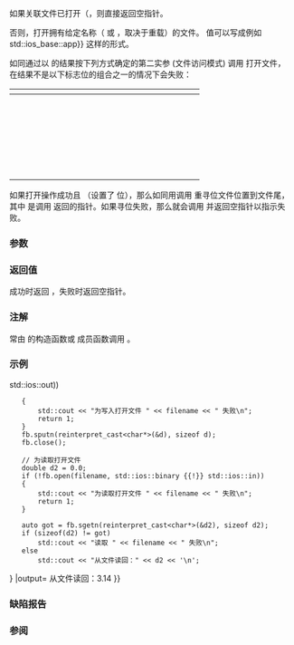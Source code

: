 {{cpp/io/basic_filebuf/title|open}}
{{cpp/io/basic_filebuf/navbar}}
{{dcl begin}}
{{dcl|num=1|
basic_filebuf* open( const char* s, std::ios_base::openmode mode );
}}
{{dcl|num=2|since=c++11|
basic_filebuf* open( const std::string&amp; str, std::ios_base::openmode mode ); 
}}
{{dcl|num=3|since=c++17|
basic_filebuf* open( const std::filesystem::path&amp; p,
                     std::ios_base::openmode mode );
}}
{{dcl|num=4|since=c++17|
basic_filebuf* open( const std::filesystem::path::value_type* s,
                     std::ios_base::openmode mode );
}}
{{dcl end}}

如果关联文件已打开（{{c|1=is_open() != false}}，则直接返回空指针。

否则，打开拥有给定名称（{{c|s}}{{rev inl|since=c++17|、{{c|p.c_str()}}}} 或 {{c|str.c_str()}}，取决于重载）的文件。{{lc|std::ios_base::openmode}} 值可以写成例如 {{c|std::ios_base::out {{!}} std::ios_base::app}} 这样的形式。

{{rrev|since=c++17|只有在 {{tt|std::filesystem::path::value_type}} 不是 {{c/core|char}} 时才会提供重载 {{v|4}}。}}

如同通过以 {{c|mode &amp; ~std::ios_base::ate}} 的结果按下列方式确定的第二实参 (文件访问模式) 调用 {{lc|std::fopen}} 打开文件，{{tt|open()}} 在结果不是以下标志位的组合之一的情况下会失败：
{| class="wikitable"
|-
!colspan="6"|{{c|mode &amp; ~std::ios_base::ate}}
!rowspan="2"|{{sep}}{{lc|std::fopen}}{{sep}}&lt;br&gt;访问模式
!rowspan="2"|文件已存在时&lt;br&gt;的动作
!rowspan="2"|文件不存在时&lt;br&gt;的动作
|-style="text-align:center"
|style="width: 68px;"|{{ltt|cpp/io/ios_base/openmode|binary}}
|style="width: 68px;"|{{ltt|cpp/io/ios_base/openmode|in}}
|style="width: 68px;"|{{ltt|cpp/io/ios_base/openmode|out}}
|style="width: 68px;"|{{ltt|cpp/io/ios_base/openmode|trunc}}
|style="width: 68px;"|{{ltt|cpp/io/ios_base/openmode|app}}
|{{ltt|cpp/io/ios_base/openmode|noreplace}}&lt;br&gt;{{mark since c++23}}
|-
|{{no|-}}
|{{yes|+}}
|{{no|-}}
|{{no|-}}
|{{no|-}}
|{{no|-}}
|{{c|"r"}}
|rowspan="4"|从头读取
|rowspan="2"|打开失败
|-
|{{yes|+}}
|{{yes|+}}
|{{no|-}}
|{{no|-}}
|{{no|-}}
|{{no|-}}
|{{c|"rb"}}
|-
|{{no|-}}
|{{yes|+}}
|{{yes|+}}
|{{no|-}}
|{{no|-}}
|{{no|-}}
|{{c|"r+"}}
|rowspan="2"|错误
|-
|{{yes|+}}
|{{yes|+}}
|{{yes|+}}
|{{no|-}}
|{{no|-}}
|{{no|-}}
|{{c|"r+b"}}
|-
|{{no|-}}
|{{no|-}}
|{{yes|+}}
|{{no|-}}
|{{no|-}}
|{{no|-}}
|rowspan="2"|{{c|"w"}}
|rowspan="6"|销毁内容
|rowspan="6"|创建新文件
|-
|{{no|-}}
|{{no|-}}
|{{yes|+}}
|{{yes|+}}
|{{no|-}}
|{{no|-}}
|-
|{{yes|+}}
|{{no|-}}
|{{yes|+}}
|{{no|-}}
|{{no|-}}
|{{no|-}}
|rowspan="2"|{{c|"wb"}}
|-
|{{yes|+}}
|{{no|-}}
|{{yes|+}}
|{{yes|+}}
|{{no|-}}
|{{no|-}}
|-
|{{no|-}}
|{{yes|+}}
|{{yes|+}}
|{{yes|+}}
|{{no|-}}
|{{no|-}}
|{{c|"w+"}}
|-
|{{yes|+}}
|{{yes|+}}
|{{yes|+}}
|{{yes|+}}
|{{no|-}}
|{{no|-}}
|{{c|"w+b"}}
|-
|{{no|-}}
|{{no|-}}
|{{yes|+}}
|{{no|-}}
|{{no|-}}
|{{yes|+}}
|rowspan="2"|{{c|"wx"}}
|rowspan="6"|打开失败
|rowspan="6"|创建新文件
|-
|{{no|-}}
|{{no|-}}
|{{yes|+}}
|{{yes|+}}
|{{no|-}}
|{{yes|+}}
|-
|{{yes|+}}
|{{no|-}}
|{{yes|+}}
|{{no|-}}
|{{no|-}}
|{{yes|+}}
|rowspan="2"|{{c|"wbx"}}
|-
|{{yes|+}}
|{{no|-}}
|{{yes|+}}
|{{yes|+}}
|{{no|-}}
|{{yes|+}}
|-
|{{no|-}}
|{{yes|+}}
|{{yes|+}}
|{{yes|+}}
|{{no|-}}
|{{yes|+}}
|{{c|"w+x"}}
|-
|{{yes|+}}
|{{yes|+}}
|{{yes|+}}
|{{yes|+}}
|{{no|-}}
|{{yes|+}}
|{{c|"w+bx"}}
|-
|{{no|-}}
|{{no|-}}
|{{yes|+}}
|{{no|-}}
|{{yes|+}}
|{{no|-}}
|rowspan="2"|{{c|"a"}}
|rowspan="8"|写入结尾
|rowspan="8"|创建新文件
|-
|{{no|-}}
|{{no|-}}
|{{no|-}}
|{{no|-}}
|{{yes|+}}
|{{no|-}}
|-
|{{yes|+}}
|{{no|-}}
|{{yes|+}}
|{{no|-}}
|{{yes|+}}
|{{no|-}}
|rowspan="2"|{{c|"ab"}}
|-
|{{yes|+}}
|{{no|-}}
|{{no|-}}
|{{no|-}}
|{{yes|+}}
|{{no|-}}
|-
|{{no|-}}
|{{yes|+}}
|{{yes|+}}
|{{no|-}}
|{{yes|+}}
|{{no|-}}
|rowspan="2"|{{c|"a+"}}
|-
|{{no|-}}
|{{yes|+}}
|{{no|-}}
|{{no|-}}
|{{yes|+}}
|{{no|-}}
|-
|{{yes|+}}
|{{yes|+}}
|{{yes|+}}
|{{no|-}}
|{{yes|+}}
|{{no|-}}
|rowspan="2"|{{c|"a+b"}}
|-
|{{yes|+}}
|{{yes|+}}
|{{no|-}}
|{{no|-}}
|{{yes|+}}
|{{no|-}}
|}

如果打开操作成功且 {{c|1=(openmode &amp; std::ios_base::ate) != 0}}（设置了 {{tt|ate}} 位），那么如同用调用 {{c|std::fseek(file, 0, SEEK_END)}} 重寻位文件位置到文件尾，其中 {{c|file}} 是调用 {{lc|std::fopen}} 返回的指针。如果寻位失败，那么就会调用 {{lc|close()}} 并返回空指针以指示失败。

===参数===
{{par begin}}
{{par|s, str, p|要打开的文件名；{{c|s}} 必须指向空终止字符串}}
{{par|openmode|文件打开模式，{{lc|std::ios_base}} 模式的二进制或}}
{{par end}}

===返回值===
成功时返回 {{c|this}}，失败时返回空指针。

===注解===
常由 {{lc|std::basic_fstream}} 的构造函数或 {{tt|open()}} 成员函数调用 {{tt|open()}}。

===示例===
{{example
|
|code=
#include &lt;fstream&gt;
#include &lt;iostream&gt;

int main()
{
    std::string filename = "Test.b";
    std::filebuf fb;
    
    // 准备文件以读取
    double d = 3.14;
    if (!fb.open(filename, std::ios::binary {{!}} std::ios::out))
    {
        std::cout &lt;&lt; "为写入打开文件 " &lt;&lt; filename &lt;&lt; " 失败\n";
        return 1;
    } 
    fb.sputn(reinterpret_cast&lt;char*&gt;(&amp;d), sizeof d);
    fb.close();
    
    // 为读取打开文件
    double d2 = 0.0;
    if (!fb.open(filename, std::ios::binary {{!}} std::ios::in))
    {
        std::cout &lt;&lt; "为读取打开文件 " &lt;&lt; filename &lt;&lt; " 失败\n";
        return 1;
    }
    
    auto got = fb.sgetn(reinterpret_cast&lt;char*&gt;(&amp;d2), sizeof d2);
    if (sizeof(d2) != got)
        std::cout &lt;&lt; "读取 " &lt;&lt; filename &lt;&lt; " 失败\n";
    else
        std::cout &lt;&lt; "从文件读回：" &lt;&lt; d2 &lt;&lt; '\n';
}
|output=
从文件读回：3.14
}}

===缺陷报告===
{{dr list begin}}
{{dr list item|wg=lwg|dr=596|std=C++98|before={{tt|open()}} 不能以追加模式打开文件|after=可以以追加模式打开}}
{{dr list end}}

===参阅===
{{dsc begin}}
{{dsc inc|cpp/io/basic_filebuf/dsc is_open}}
{{dsc inc|cpp/io/basic_filebuf/dsc close}}
{{dsc end}}

{{langlinks|de|en|es|fr|it|ja|pt|ru}}